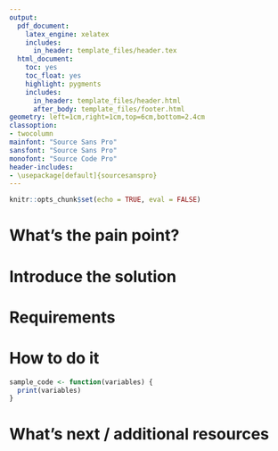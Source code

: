 ```yaml
---
output:
  pdf_document:
    latex_engine: xelatex
    includes:
      in_header: template_files/header.tex
  html_document:
    toc: yes
    toc_float: yes
    highlight: pygments
    includes:
      in_header: template_files/header.html
      after_body: template_files/footer.html
geometry: left=1cm,right=1cm,top=6cm,bottom=2.4cm
classoption:
- twocolumn
mainfont: "Source Sans Pro"
sansfont: "Source Sans Pro"
monofont: "Source Code Pro"
header-includes:
- \usepackage[default]{sourcesanspro}
---
```

<!-- Don't forget to revise the Version number after making changes to published pro tips! -->
\fancyfoot[L]{\fontsize{8}{8}\selectfont Version 1.1}

```r
knitr::opts_chunk$set(echo = TRUE, eval = FALSE)
```

# What's the pain point? 

# Introduce the solution 

# Requirements

# How to do it
```r
sample_code <- function(variables) {
  print(variables)
}
```

# What's next / additional resources

